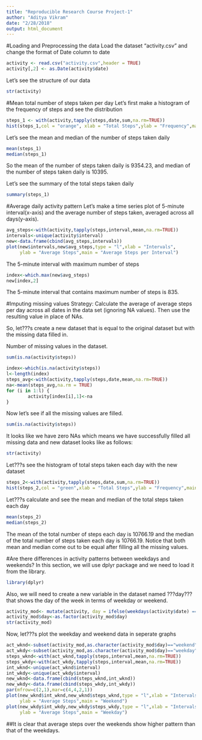 ```yaml
---
title: "Reproducible Research Course Project-1"
author: "Aditya Vikram"
date: "2/28/2018"
output: html_document
---
```


#Loading and Preprocessing the data
Load the dataset "activity.csv" and change the format of Date column to date
```r
activity <- read.csv("activity.csv",header = TRUE)
activity[,2] <- as.Date(activity$date)
```

Let's see the structure of our data
```r
str(activity)
```

#Mean total number of steps taken per day
Let's first make a histogram of the frequency of steps and see the distribution
```r
steps_1 <- with(activity,tapply(steps,date,sum,na.rm=TRUE))
hist(steps_1,col = "orange", xlab = "Total Steps",ylab = "Frequency",main = "Total Number of Steps per Day")
```

Let's see the mean and median of the number of steps taken daily
```r
mean(steps_1)
median(steps_1)
```

So the mean of the number of steps taken daily is 9354.23, and median of the number of steps taken daily is 10395.

Let's see the summary of the total steps taken daily
```r
summary(steps_1)
```

#Average daily activity pattern
Let's make a time series plot of 5-minute interval(x-axis) and the average number of steps taken, averaged across all days(y-axis).
```r
avg_steps<-with(activity,tapply(steps,interval,mean,na.rm=TRUE))
intervals<-unique(activity$interval)
new<-data.frame(cbind(avg_steps,intervals))
plot(new$intervals,new$avg_steps,type = "l",xlab = "Intervals",
     ylab = "Average Steps",main = "Average Steps per Interval")
```

The 5-minute interval with maximum number of steps
```r
index<-which.max(new$avg_steps)
new[index,2]
```

The 5-minute interval that contains maximum number of steps is 835.

#Imputing missing values
Strategy: Calculate the average of average steps per day across all dates in the data set (ignoring NA values). Then use the resulting value in place of NAs.

So, let???s create a new dataset that is equal to the original dataset but with the missing data filled in.

Number of missing values in the dataset.
```r
sum(is.na(activity$steps))
```

```r
index<-which(is.na(activity$steps))
l<-length(index)
steps_avg<-with(activity,tapply(steps,date,mean,na.rm=TRUE))
na<-mean(steps_avg,na.rm = TRUE)
for (i in 1:l) {
        activity[index[i],1]<-na
}
```

Now let's see if all the missing values are filled.
```r
sum(is.na(activity$steps))
```

It looks like we have zero NAs which means we have successfully filled all missing data and new dataset looks like as follows:
```r
str(activity)
```

Let???s see the histogram of total steps taken each day with the new dataset
```r
steps_2<-with(activity,tapply(steps,date,sum,na.rm=TRUE))
hist(steps_2,col = "green",xlab = "Total Steps",ylab = "Frequency",main = "Total Number of Steps per Day")
```

Let???s calculate and see the mean and median of the total steps taken each day
```r
mean(steps_2)
median(steps_2)
```
The mean of the total number of steps each day is 10766.19 and the median of the total number of steps taken each day is 10766.19. Notice that both mean and median come out to be equal after filling all the missing values.

#Are there differences in activity patterns between weekdays and weekends?
In this section, we will use dplyr package and we need to load it from the library.
```r
library(dplyr)
```

Also, we will need to create a new variable in the dataset named ???day??? that shows the day of the week in terms of weekday or weekend.
```r
activity_mod<- mutate(activity, day = ifelse(weekdays(activity$date) == "Saturday" | weekdays(activity$date) == "Sunday", "weekend", "weekday"))
activity_mod$day<-as.factor(activity_mod$day)
str(activity_mod)
```

Now, let???s plot the weekday and weekend data in seperate graphs
```r
act_wknd<-subset(activity_mod,as.character(activity_mod$day)=="weekend")
act_wkdy<-subset(activity_mod,as.character(activity_mod$day)=="weekday")
steps_wknd<-with(act_wknd,tapply(steps,interval,mean,na.rm=TRUE))
steps_wkdy<-with(act_wkdy,tapply(steps,interval,mean,na.rm=TRUE))
int_wknd<-unique(act_wknd$interval)
int_wkdy<-unique(act_wkdy$interval)
new_wknd<-data.frame(cbind(steps_wknd,int_wknd))
new_wkdy<-data.frame(cbind(steps_wkdy,int_wkdy))
par(mfrow=c(2,1),mar=c(4,4,2,1))
plot(new_wknd$int_wknd,new_wknd$steps_wknd,type = "l",xlab = "Intervals",
     ylab = "Average Steps",main = "Weekend")
plot(new_wkdy$int_wkdy,new_wkdy$steps_wkdy,type = "l",xlab = "Intervals",
     ylab = "Average Steps",main = "Weekday")
```

##It is clear that average steps over the weekends show higher pattern than that of the weekdays.
